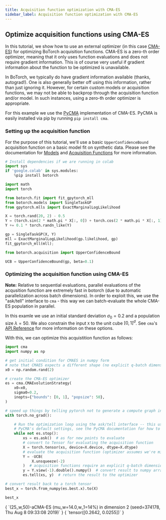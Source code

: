```yaml
---
title: Acquisition function optimization with CMA-ES
sidebar_label: Acquisition function optimization with CMA-ES
---
```



<LinkButtons
  githubUrl="https://github.com/pytorch/botorch/blob/v0.17.0/tutorials/optimize_with_cmaes/optimize_with_cmaes.ipynb"
  colabUrl="https://colab.research.google.com/github/pytorch/botorch/blob/v0.17.0/tutorials/optimize_with_cmaes/optimize_with_cmaes.ipynb"
/>

## Optimize acquisition functions using CMA-ES

In this tutorial, we show how to use an external optimizer (in this case
[CMA-ES](https://en.wikipedia.org/wiki/CMA-ES)) for optimizing BoTorch acquisition
functions. CMA-ES is a zero-th order optimizer, meaning that it only uses function
evaluations and does not require gradient information. This is of course very useful if
gradient information about the function to be optimized is unavailable.

In BoTorch, we typically do have gradient information available (thanks, autograd!). One
is also generally better off using this information, rather than just ignoring it.
However, for certain custom models or acquisition functions, we may not be able to
backprop through the acquisition function and/or model. In such instances, using a
zero-th order optimizer is appropriate.

For this example we use the [PyCMA](https://github.com/CMA-ES/pycma) implementation of
CMA-ES. PyCMA is easily installed via pip by running `pip install cma`.

### Setting up the acquisition function

For the purpose of this tutorial, we'll use a basic `UpperConfidenceBound` acquisition
function on a basic model fit on synthetic data. Please see the documentation for
[Models](../docs/models) and [Acquisition Functions](../docs/acquisition) for more
information.

```python
# Install dependencies if we are running in colab
import sys
if 'google.colab' in sys.modules:
    %pip install botorch
```

```python
import math
import torch

from botorch.fit import fit_gpytorch_mll
from botorch.models import SingleTaskGP
from gpytorch.mlls import ExactMarginalLogLikelihood

X = torch.rand(20, 2) - 0.5
Y = (torch.sin(2 * math.pi * X[:, 0]) + torch.cos(2 * math.pi * X[:, 1])).unsqueeze(-1)
Y += 0.1 * torch.randn_like(Y)

gp = SingleTaskGP(X, Y)
mll = ExactMarginalLogLikelihood(gp.likelihood, gp)
fit_gpytorch_mll(mll);
```

```python
from botorch.acquisition import UpperConfidenceBound

UCB = UpperConfidenceBound(gp, beta=0.1)
```

### Optimizing the acquisition function using CMA-ES

**Note:** Relative to sequential evaluations, parallel evaluations of the acqusition
function are extremely fast in botorch (due to automatic parallelization across batch
dimensions). In order to exploit this, we use the "ask/tell" interface to `cma` - this
way we can batch-evaluate the whole CMA-ES population in parallel.

In this examle we use an initial standard deviation $\sigma_0 = 0.2$ and a population
size $\lambda = 50$. We also constrain the input `X` to the unit cube $[0, 1]^d$. See
`cma`'s
[API Reference](http://cma.gforge.inria.fr/apidocs-pycma/cma.evolution_strategy.CMAEvolutionStrategy.html)
for more information on these options.

With this, we can optimize this acquistition function as follows:

```python
import cma
import numpy as np

# get initial condition for CMAES in numpy form
# note that CMAES expects a different shape (no explicit q-batch dimension)
x0 = np.random.rand(2)

# create the CMA-ES optimizer
es = cma.CMAEvolutionStrategy(
    x0=x0,
    sigma0=0.2,
    inopts={"bounds": [0, 1], "popsize": 50},
)

# speed up things by telling pytorch not to generate a compute graph in the background
with torch.no_grad():

    # Run the optimization loop using the ask/tell interface -- this uses
    # PyCMA's default settings, see the PyCMA documentation for how to modify these
    while not es.stop():
        xs = es.ask()  # as for new points to evaluate
        # convert to Tensor for evaluating the acquisition function
        X = torch.tensor(xs, device=X.device, dtype=X.dtype)
        # evaluate the acquisition function (optimizer assumes we're minimizing)
        Y = -UCB(
            X.unsqueeze(-2)
        )  # acquisition functions require an explicit q-batch dimension
        y = Y.view(-1).double().numpy()  # convert result to numpy array
        es.tell(xs, y)  # return the result to the optimizer

# convert result back to a torch tensor
best_x = torch.from_numpy(es.best.x).to(X)

best_x
```

<CellOutput>
{
  `(25_w,50)-aCMA-ES (mu_w=14.0,w_1=14%) in dimension 2 (seed=374178, Thu Aug  8 09:33:08 2019)`
}
</CellOutput>


<CellOutput>
{
  `tensor([0.2642, 0.0255])`
}
</CellOutput>

